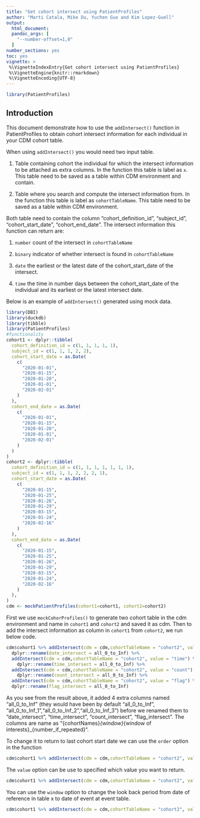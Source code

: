 ```yaml
---
title: "Get cohort intersect using PatientProfiles"
author: "Marti Catala, Mike Du, Yuchen Guo and Kim Lopez-Guell"
output:
  html_document:
  pandoc_args: [
    "--number-offset=1,0"
  ]
number_sections: yes
toc: yes
vignette: >
 %\VignetteIndexEntry{Get cohort intersect using PatientProfiles}
 %\VignetteEngine{knitr::rmarkdown}
 %\VignetteEncoding{UTF-8}
---
```


```r
library(PatientProfiles)
```

## Introduction

This document demonstrate how to use the `addIntersect()` function in PatientProfiles to obtain cohort intersect information for each individual in your CDM cohort table.

When using `addIntersect()` you would need two input table.

1. Table containing cohort the individual for which the intersect information to be attached as extra columns. In the function this table is label as `x`. This table need to be saved as a table within CDM environment and contain.

2. Table where you search and compute the intersect information from. In the function this table is label as `cohortTableName`. This table need to be saved as a table within CDM environment.

Both table need to contain the column "cohort_definition_id", "subject_id", "cohort_start_date", "cohort_end_date". The intersect information this function can return are:

1. `number` count of the intersect in `cohortTableName`

2. `binary` indicator of whether intersect is found in `cohortTableName`

3. `date` the earliest or the latest date of the cohort_start_date of the intersect.

4. `time` the time in number days between the cohort_start_date of the individual and its earliest or the latest intersect date.

Below is an example of `addIntersect()` generated using mock data.
```r
library(DBI)
library(duckdb)
library(tibble)
library(PatientProfiles)
#functionality
cohort1 <- dplyr::tibble(
  cohort_definition_id = c(1, 1, 1, 1, 1),
  subject_id = c(1, 1, 1, 2, 2),
  cohort_start_date = as.Date(
    c(
      "2020-01-01",
      "2020-01-15",
      "2020-01-20",
      "2020-01-01",
      "2020-02-01"
    )
  ),
  cohort_end_date = as.Date(
    c(
      "2020-01-01",
      "2020-01-15",
      "2020-01-20",
      "2020-01-01",
      "2020-02-01"
    )
  )
)
cohort2 <- dplyr::tibble(
  cohort_definition_id = c(1, 1, 1, 1, 1, 1, 1),
  subject_id = c(1, 1, 1, 2, 2, 2, 1),
  cohort_start_date = as.Date(
    c(
      "2020-01-15",
      "2020-01-25",
      "2020-01-26",
      "2020-01-29",
      "2020-03-15",
      "2020-01-24",
      "2020-02-16"
    )
  ),
  cohort_end_date = as.Date(
    c(
      "2020-01-15",
      "2020-01-25",
      "2020-01-26",
      "2020-01-29",
      "2020-03-15",
      "2020-01-24",
      "2020-02-16"
    )
  ),
)
cdm <- mockPatientProfiles(cohort1=cohort1, cohort2=cohort2)
```

First we use `mockCohorProfiles()` to generate two cohort table in the cdm environment and name in `cohort1` and `cohort2` and saved it as cdm. Then to add the intersect information as column in `cohort1` from `cohort2`, we run below code.

```r
cdm$cohort1 %>% addIntersect(cdm = cdm,cohortTableName = "cohort2", value = "date") %>% 
  dplyr::rename(date_intersect = all_0_to_Inf) %>%
  addIntersect(cdm = cdm,cohortTableName = "cohort2", value = "time") %>% 
    dplyr::rename(time_intersect = all_0_to_Inf) %>%
  addIntersect(cdm = cdm,cohortTableName = "cohort2", value = "count") %>% 
    dplyr::rename(count_intersect = all_0_to_Inf) %>%
  addIntersect(cdm = cdm,cohortTableName = "cohort2", value = "flag") %>%
  dplyr::rename(flag_intersect = all_0_to_Inf) 
```

As you see from the result above, it added 4 extra columns named "all_0_to_Inf" (they would have been by default "all_0_to_Inf", "all_0_to_Inf_1","all_0_to_Inf_2","all_0_to_Inf_3") before we renamed them to "date_intersect", "time_intersect", "count_intersect", "flag_intersect". The columns are name as "{cohortNames}_{window}_{window of interests}_{number_if_repeated}".

To change it to return to last cohort start date we can use the `order` option in the function

```r
cdm$cohort1 %>% addIntersect(cdm = cdm,cohortTableName = "cohort2", value = "date", order = "last")
```
The `value` option can be use to specified which value you want to return.

```r
cdm$cohort1 %>% addIntersect(cdm = cdm,cohortTableName = "cohort2", value = c("flag"))
```

You can use the `window` option to change the look back period from date of reference in table x to date of event at event table.

```r
cdm$cohort1 %>% addIntersect(cdm = cdm,cohortTableName = "cohort2", value = "count", window = list(c(0,0)))
```
